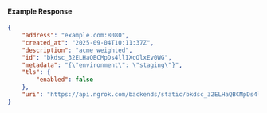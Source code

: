 #### Example Response

```json
{
	"address": "example.com:8080",
	"created_at": "2025-09-04T10:11:37Z",
	"description": "acme weighted",
	"id": "bkdsc_32ELHaQBCMpDs4llIXcOlxEv0WG",
	"metadata": "{\"environment\": \"staging\"}",
	"tls": {
		"enabled": false
	},
	"uri": "https://api.ngrok.com/backends/static/bkdsc_32ELHaQBCMpDs4llIXcOlxEv0WG"
}
```
